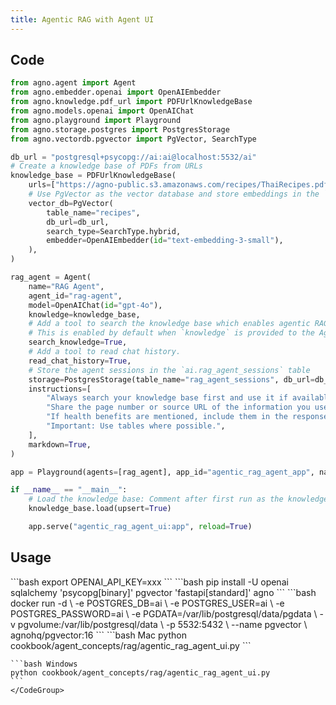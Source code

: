 ```yaml
---
title: Agentic RAG with Agent UI
---
```


## Code

```python
from agno.agent import Agent
from agno.embedder.openai import OpenAIEmbedder
from agno.knowledge.pdf_url import PDFUrlKnowledgeBase
from agno.models.openai import OpenAIChat
from agno.playground import Playground
from agno.storage.postgres import PostgresStorage
from agno.vectordb.pgvector import PgVector, SearchType

db_url = "postgresql+psycopg://ai:ai@localhost:5532/ai"
# Create a knowledge base of PDFs from URLs
knowledge_base = PDFUrlKnowledgeBase(
    urls=["https://agno-public.s3.amazonaws.com/recipes/ThaiRecipes.pdf"],
    # Use PgVector as the vector database and store embeddings in the `ai.recipes` table
    vector_db=PgVector(
        table_name="recipes",
        db_url=db_url,
        search_type=SearchType.hybrid,
        embedder=OpenAIEmbedder(id="text-embedding-3-small"),
    ),
)

rag_agent = Agent(
    name="RAG Agent",
    agent_id="rag-agent",
    model=OpenAIChat(id="gpt-4o"),
    knowledge=knowledge_base,
    # Add a tool to search the knowledge base which enables agentic RAG.
    # This is enabled by default when `knowledge` is provided to the Agent.
    search_knowledge=True,
    # Add a tool to read chat history.
    read_chat_history=True,
    # Store the agent sessions in the `ai.rag_agent_sessions` table
    storage=PostgresStorage(table_name="rag_agent_sessions", db_url=db_url),
    instructions=[
        "Always search your knowledge base first and use it if available.",
        "Share the page number or source URL of the information you used in your response.",
        "If health benefits are mentioned, include them in the response.",
        "Important: Use tables where possible.",
    ],
    markdown=True,
)

app = Playground(agents=[rag_agent], app_id="agentic_rag_agent_app", name="Agentic RAG Agent App", description="Agentic RAG Agent App").get_app()

if __name__ == "__main__":
    # Load the knowledge base: Comment after first run as the knowledge base is already loaded
    knowledge_base.load(upsert=True)

    app.serve("agentic_rag_agent_ui:app", reload=True)
```

## Usage

<Steps>
  <Snippet file="create-venv-step.mdx" />

  <Step title="Set your API key">
    ```bash
    export OPENAI_API_KEY=xxx
    ```
  </Step>

  <Step title="Install libraries">
    ```bash
    pip install -U openai sqlalchemy 'psycopg[binary]' pgvector 'fastapi[standard]' agno
    ```
  </Step>

  <Step title="Run PgVector">
    ```bash
    docker run -d \
      -e POSTGRES_DB=ai \
      -e POSTGRES_USER=ai \
      -e POSTGRES_PASSWORD=ai \
      -e PGDATA=/var/lib/postgresql/data/pgdata \
      -v pgvolume:/var/lib/postgresql/data \
      -p 5532:5432 \
      --name pgvector \
      agnohq/pgvector:16
    ```
  </Step>

  <Step title="Run Agent">
    <CodeGroup>
    ```bash Mac
    python cookbook/agent_concepts/rag/agentic_rag_agent_ui.py
    ```

    ```bash Windows
    python cookbook/agent_concepts/rag/agentic_rag_agent_ui.py
    ```
    </CodeGroup>
  </Step>
</Steps>